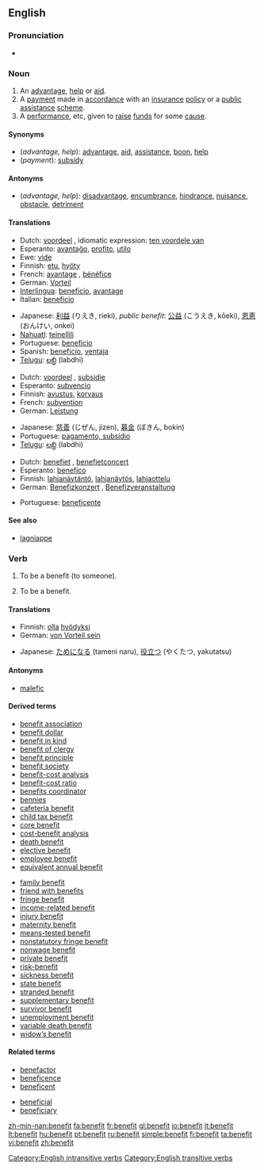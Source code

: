 ==English==

===Pronunciation===
*{{audio|en-us-benefit.ogg|Audio (US)}}

===Noun===
{{en-noun}}

# An [[advantage]], [[help]] or [[aid]].
# A [[payment]] made in [[accordance]] with an [[insurance]] [[policy]] or a [[public]] [[assistance]] [[scheme]].
# A [[performance]], etc, given to [[raise]] [[fund]]s for some [[cause]].

====Synonyms====
*(''advantage, help''): [[advantage]], [[aid]], [[assistance]], [[boon]], [[help]]
*(''payment''): [[subsidy]]

====Antonyms====
*(''advantage, help''): [[disadvantage]], [[encumbrance]], [[hindrance]], [[nuisance]], [[obstacle]], [[detriment]]

====Translations====
{{trans-top|advantage, help or aid}}
*Dutch: [[voordeel]] {{n}}, idiomatic expression: [[ten voordele van]]
*Esperanto: [[avantaĝo]], [[profito]], [[utilo]]
*Ewe: [[viɖe]]
*Finnish: [[etu]], [[hyöty]]
*French: [[avantage]] {{m}}, [[bénéfice]] {{m}}
*German: [[Vorteil]] {{m}}
*[[Interlingua]]: [[beneficio]], [[avantage]]
*Italian: [[beneficio]] {{m}}
{{trans-mid}}
*Japanese: [[利益]] (りえき, rieki), ''public benefit'': [[公益]] (こうえき, kōeki), [[恩恵]] (おんけい, onkei)
*[[Nahuatl]]: [[teinellili]]
*Portuguese: [[benefício]]
*Spanish: [[beneficio]], [[ventaja]]
*[[Telugu]]: [[లబ్ధి]] (labdhi)
{{trans-bottom}}

{{trans-top|payment, subsidy}}
*Dutch: [[voordeel]] {{n}}, [[subsidie]] {{f}}
*Esperanto: [[subvencio]]
*Finnish: [[avustus]], [[korvaus]]
*French: [[subvention]] {{f}}
*German: [[Leistung]] {{f}}
{{trans-mid}}
*Japanese: [[慈善]] (じぜん, jizen), [[募金]] (ぼきん, bokin)
*Portuguese: [[pagamento, subsídio]]
*[[Telugu]]: [[లబ్ధి]] (labdhi)
{{trans-bottom}}

{{trans-top|performance given to raise funds}}
*Dutch: [[benefiet]] {{m}}, [[benefietconcert]] {{n}}
*Esperanto: [[benefico]]
*Finnish: [[lahjanäytäntö]], [[lahjanäytös]], [[lahjaottelu]]
*German: [[Benefizkonzert]] {{n}}, [[Benefizveranstaltung]] {{f}}
{{trans-mid}}
*Portuguese: [[beneficente]]
{{trans-bottom}}

====See also====
*[[lagniappe]]

===Verb===
{{en-verb}}

# {{transitive}} To be a benefit (to someone).
# {{intransitive}} To be a benefit.

====Translations====
{{trans-top|be a benefit (to someone)}}
{{trans-mid}}
{{trans-bottom}}

{{trans-top|to be a benefit}}
*Finnish: [[olla]] [[hyödyksi]]
*German: [[von Vorteil sein]]
{{trans-mid}}
*Japanese: [[ためになる]] (tameni naru), [[役立つ]] (やくたつ, yakutatsu)
{{trans-bottom}}

====Antonyms====
*[[malefic]]

====Derived terms====
{{rel-top|terms derived from "benefit"}}
*[[benefit association]]
*[[benefit dollar]]
*[[benefit in kind]]
*[[benefit of clergy]]
*[[benefit principle]]
*[[benefit society]]
*[[benefit-cost analysis]]
*[[benefit-cost ratio]]
*[[benefits coordinator]]
*[[bennies]]
*[[cafeteria benefit]]
*[[child tax benefit]]
*[[core benefit]]
*[[cost-benefit analysis]]
*[[death benefit]]
*[[elective benefit]]
*[[employee benefit]]
*[[equivalent annual benefit]]
{{rel-mid}}
*[[family benefit]]
*[[friend with benefits]]
*[[fringe benefit]]
*[[income-related benefit]]
*[[injury benefit]]
*[[maternity benefit]]
*[[means-tested benefit]]
*[[nonstatutory fringe benefit]]
*[[nonwage benefit]]
*[[private benefit]]
*[[risk-benefit]]
*[[sickness benefit]]
*[[state benefit]]
*[[stranded benefit]]
*[[supplementary benefit]]
*[[survivor benefit]]
*[[unemployment benefit]]
*[[variable death benefit]]
*[[widow’s benefit]]
{{rel-bottom}}

====Related terms====
{{rel-top|terms related to "benefit"}}
*[[benefactor]]
*[[beneficence]]
*[[beneficent]]
{{rel-mid}}
*[[beneficial]]
*[[beneficiary]]
{{rel-bottom}}

[[Category:English intransitive verbs]]
[[Category:English transitive verbs]]

[[zh-min-nan:benefit]]
[[fa:benefit]]
[[fr:benefit]]
[[gl:benefit]]
[[io:benefit]]
[[it:benefit]]
[[lt:benefit]]
[[hu:benefit]]
[[pt:benefit]]
[[ru:benefit]]
[[simple:benefit]]
[[fi:benefit]]
[[ta:benefit]]
[[vi:benefit]]
[[zh:benefit]]